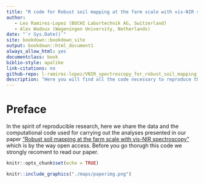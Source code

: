 ```yaml
---
title: "R code for Robust soil mapping at the farm scale with vis-NIR spectroscopy (Ramirez-Lopez _et al._, 2019)"
author: 
   - Leo Ramirez-Lopez (BUCHI Labortechnik AG, Switzerland)
   - Alex Wadoux (Wageningen University, Netherlands)
date: "`r Sys.Date()`"
site: bookdown::bookdown_site
output: bookdown::html_document1
always_allow_html: yes
documentclass: book
biblio-style: apalike
link-citations: no
github-repo: l-ramirez-lopez/VNIR_spectroscopy_for_robust_soil_mapping
description: "Here you will find all the code necessary to reproduce the methods we used in our paper 'Robust soil mapping at the farm scale with vis-NIR spectroscopy'"
---
```


# Preface {-}

In the spirit of reproducible research, here we share the data and the computational code
used for carrying out the analyses presented in our paper ["Robust soil mapping at the farm scale with vis-NIR spectroscopy"](https://onlinelibrary.wiley.com/doi/10.1111/ejss.12752) which is by the way open access. Before you go thorugh this code we strongly recoment to read our paper.

```r
knitr::opts_chunk$set(echo = TRUE)
```

```r
knitr::include_graphics("./maps/paperimg.png")
```
